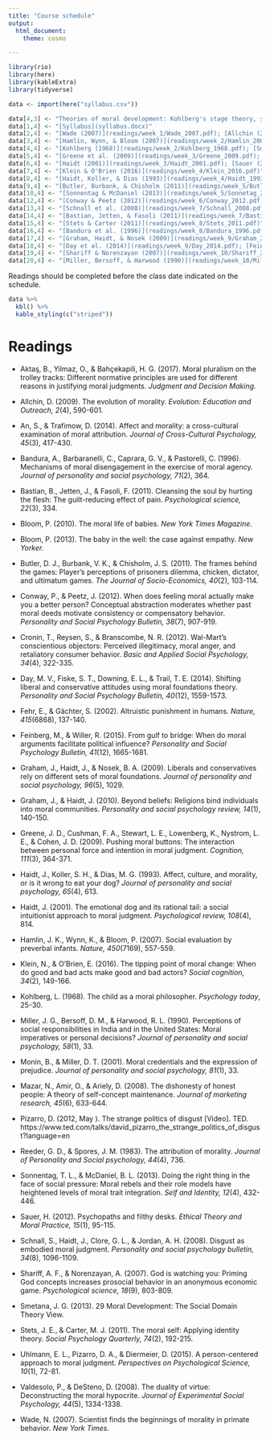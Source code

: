 ```yaml
---
title: "Course schedule"
output:
  html_document:
    theme: cosmo

---
```


```r
library(rio)
library(here)
library(kableExtra)
library(tidyverse)

data <- import(here("syllabus.csv"))

data[4,3] <- "Theories of moral development: Kohlberg's stage theory, social domain theory"
data[1,4] <- "[Syllabus](syllabus.docx)"
data[2,4] <- "[Wade (2007)](readings/week_1/Wade_2007.pdf); [Allchin (2009)](readings/week_1/Allchin_2009.pdf)"
data[3,4] <- "[Hamlin, Wynn, & Bloom (2007)](readings/week_2/Hamlin_2007.pdf); [Bloom (2010)](readings/week_2/Bloom_2010.pdf)"
data[4,4] <- "[Kohlberg (1968)](readings/week_2/Kohlberg_1968.pdf); [Smetana (2013)](readings/week_2/Smetana_2014.pdf)"
data[5,4] <- "[Greene et al. (2009)](readings/week_3/Greene_2009.pdf); [Aktas, Yilmaz, & Bahcekapili (2017)](readings/week_3/Aktas_2017.pdf)"
data[6,4] <- "[Haidt (2001)](readings/week_3/Haidt_2001.pdf); [Sauer (2012)](readings/week_3/Sauer_2012.pdf)"
data[7,4] <- "[Klein & O'Brien (2016)](readings/week_4/Klein_2016.pdf)"
data[8,4] <- "[Haidt, Koller, & Dias (1993)](readings/week_4/Haidt_1993.pdf); [Uhlmann et al. (2015)](readings/week_4/Uhlmann_2015.pdf)"
data[9,4] <- "[Butler, Burbank, & Chisholm (2011)](readings/week_5/Butler_2011.pdf); [Fehr & Gachter (2002)](readings/week_5/Fehr_2002.pdf)"
data[10,4] <- "[Sonnentag & McDaniel (2013)](readings/week_5/Sonnetag_2013.pdf); [Monin & Miller (2001)](readings/week_5/Monin_2001.pdf)"
data[12,4] <- "[Conway & Peetz (2012)](readings/week_6/Conway_2012.pdf); [Valdesolo & DeSteno (2008)](readings/week_6/Valdesolo_2008.pdf)"
data[13,4] <- "[Schnall et al. (2008)](readings/week_7/Schnall_2008.pdf); [Cronin, Reysen, & Branscombe (2012)](readings/week_7/Cronin_2012.pdf)"
data[14,4] <- "[Bastian, Jetten, & Fasoli (2011)](readings/week_7/Bastian_2011.pdf); [Bloom (2013)](readings/week_7/Bloom_2013.pdf)"
data[15,4] <- "[Stets & Carter (2011)](readings/week_8/Stets_2011.pdf)"
data[16,4] <- "[Bandura et al. (1996)](readings/week_8/Bandura_1996.pdf); [Mazar, Amir, & Ariely (2008)](readings/week_8/Mazar_2005.pdf)"
data[17,4] <- "[Graham, Haidt, & Nosek (2009)](readings/week_9/Graham_2009.pdf); [Pizarro (2012)](https://www.ted.com/talks/david_pizarro_the_strange_politics_of_disgust?language=en)"
data[18,4] <- "[Day et al. (2014)](readings/week_9/Day_2014.pdf); [Feinberg & Willer (2015)](readings/week_9/Feinberg_2015.pdf)"
data[19,4] <- "[Shariff & Norenzayan (2007)](readings/week_10/Shariff_2007.pdf); [Graham & Haidt (2010)](readings/week_10/Graham_2010.pdf)"
data[20,4] <- "[Miller, Bersoff, & Harwood (1990)](readings/week_10/Miller_1990.pdf); [An & Trafimow (2014)](readings/week_10/An_2014.pdf)"

```



Readings should be completed before the class date indicated on the schedule. 


```r

data %>% 
  kbl() %>% 
  kable_styling(c("striped"))
```




# Readings

- Aktaş, B., Yilmaz, O., & Bahçekapili, H. G. (2017). Moral pluralism on the trolley tracks: Different normative principles are used for different reasons in justifying moral judgments. *Judgment and Decision Making.*

- Allchin, D. (2009). The evolution of morality. *Evolution: Education and Outreach, 2*(4), 590-601.

- An, S., & Trafimow, D. (2014). Affect and morality: a cross-cultural examination of moral attribution. *Journal of Cross-Cultural Psychology, 45*(3), 417-430.

- Bandura, A., Barbaranelli, C., Caprara, G. V., & Pastorelli, C. (1996). Mechanisms of moral disengagement in the exercise of moral agency. *Journal of personality and social psychology, 71*(2), 364.

- Bastian, B., Jetten, J., & Fasoli, F. (2011). Cleansing the soul by hurting the flesh: The guilt-reducing effect of pain. *Psychological science, 22*(3), 334.

- Bloom, P. (2010). The moral life of babies. *New York Times Magazine*.

- Bloom, P. (2013). The baby in the well: the case against empathy. *New Yorker.*

- Butler, D. J., Burbank, V. K., & Chisholm, J. S. (2011). The frames behind the games: Player's perceptions of prisoners dilemma, chicken, dictator, and ultimatum games. *The Journal of Socio-Economics, 40*(2), 103-114.

- Conway, P., & Peetz, J. (2012). When does feeling moral actually make you a better person? Conceptual abstraction moderates whether past moral deeds motivate consistency or compensatory behavior. *Personality and Social Psychology Bulletin, 38*(7), 907-919.

- Cronin, T., Reysen, S., & Branscombe, N. R. (2012). Wal-Mart's conscientious objectors: Perceived illegitimacy, moral anger, and retaliatory consumer behavior. *Basic and Applied Social Psychology, 34*(4), 322-335.

- Day, M. V., Fiske, S. T., Downing, E. L., & Trail, T. E. (2014). Shifting liberal and conservative attitudes using moral foundations theory. *Personality and Social Psychology Bulletin, 40*(12), 1559-1573.

- Fehr, E., & Gächter, S. (2002). Altruistic punishment in humans. *Nature, 415*(6868), 137-140.

- Feinberg, M., & Willer, R. (2015). From gulf to bridge: When do moral arguments facilitate political influence? *Personality and Social Psychology Bulletin, 41*(12), 1665-1681.

- Graham, J., Haidt, J., & Nosek, B. A. (2009). Liberals and conservatives rely on different sets of moral foundations. *Journal of personality and social psychology, 96*(5), 1029.

- Graham, J., & Haidt, J. (2010). Beyond beliefs: Religions bind individuals into moral communities. *Personality and social psychology review, 14*(1), 140-150.

- Greene, J. D., Cushman, F. A., Stewart, L. E., Lowenberg, K., Nystrom, L. E., & Cohen, J. D. (2009). Pushing moral buttons: The interaction between personal force and intention in moral judgment. *Cognition, 111*(3), 364-371.

- Haidt, J., Koller, S. H., & Dias, M. G. (1993). Affect, culture, and morality, or is it wrong to eat your dog? *Journal of personality and social psychology, 65*(4), 613.

- Haidt, J. (2001). The emotional dog and its rational tail: a social intuitionist approach to moral judgment. *Psychological review, 108*(4), 814.

- Hamlin, J. K., Wynn, K., & Bloom, P. (2007). Social evaluation by preverbal infants. *Nature, 450*(7169), 557-559.

- Klein, N., & O'Brien, E. (2016). The tipping point of moral change: When do good and bad acts make good and bad actors? *Social cognition, 34*(2), 149-166.

- Kohlberg, L. (1968). The child as a moral philosopher. *Psychology today*, 25-30. 

- Miller, J. G., Bersoff, D. M., & Harwood, R. L. (1990). Perceptions of social responsibilities in India and in the United States: Moral imperatives or personal decisions? *Journal of personality and social psychology, 58*(1), 33.

- Monin, B., & Miller, D. T. (2001). Moral credentials and the expression of prejudice. *Journal of personality and social psychology, 81*(1), 33.

- Mazar, N., Amir, O., & Ariely, D. (2008). The dishonesty of honest people: A theory of self-concept maintenance. *Journal of marketing research, 45*(6), 633-644.

- Pizarro, D. (2012, May ). The strange politics of disgust [Video]. TED. https://www.ted.com/talks/david_pizarro_the_strange_politics_of_disgust?language=en

- Reeder, G. D., & Spores, J. M. (1983). The attribution of morality. *Journal of Personality and Social psychology, 44*(4), 736.

- Sonnentag, T. L., & McDaniel, B. L. (2013). Doing the right thing in the face of social pressure: Moral rebels and their role models have heightened levels of moral trait integration. *Self and Identity, 12*(4), 432-446.

- Sauer, H. (2012). Psychopaths and filthy desks. *Ethical Theory and Moral Practice, 15*(1), 95-115.

- Schnall, S., Haidt, J., Clore, G. L., & Jordan, A. H. (2008). Disgust as embodied moral judgment. *Personality and social psychology bulletin, 34*(8), 1096-1109.

- Shariff, A. F., & Norenzayan, A. (2007). God is watching you: Priming God concepts increases prosocial behavior in an anonymous economic game. *Psychological science, 18*(9), 803-809.

- Smetana, J. G. (2013). 29 Moral Development: The Social Domain Theory View.

- Stets, J. E., & Carter, M. J. (2011). The moral self: Applying identity theory. *Social Psychology Quarterly, 74*(2), 192-215.

- Uhlmann, E. L., Pizarro, D. A., & Diermeier, D. (2015). A person-centered approach to moral judgment. *Perspectives on Psychological Science, 10*(1), 72-81.

- Valdesolo, P., & DeSteno, D. (2008). The duality of virtue: Deconstructing the moral hypocrite. *Journal of Experimental Social Psychology, 44*(5), 1334-1338.

- Wade, N. (2007). Scientist finds the beginnings of morality in primate behavior. *New York Times.*
